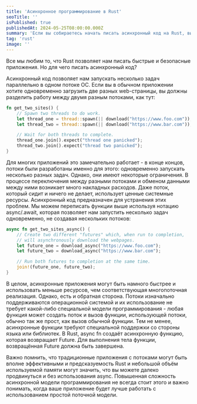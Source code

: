 ```yaml
---
title: 'Асинхронное программирование в Rust'
seoTitle: ''
isPublished: true
publishedAt: 2024-05-25T08:00:00.000Z
summary: 'Если вы собираетесь начать писать асинхронный код на Rust, вы находитесь в правильном месте. Строите ли вы веб-сервер, базу данных или операционную систему, эта книга покажет вам как использовать инструменты асинхронного программирования, чтобы получить максимальную отдачу от вашего оборудования.'
tag: 'rust'
image: ''
---
```


Все мы любим то, что Rust позволяет нам писать быстрые и безопасные приложения. Но для чего писать асинхронный код?

Асинхронный код позволяет нам запускать несколько задач параллельно в одном потоке ОС. Если вы в обычном приложении хотите одновременно загрузить две разных web-страницы, вы должны разделить работу между двумя разным потоками, как тут:

```rs
fn get_two_sites() {
    // Spawn two threads to do work.
    let thread_one = thread::spawn(|| download("https://www.foo.com"));
    let thread_two = thread::spawn(|| download("https://www.bar.com"));

    // Wait for both threads to complete.
    thread_one.join().expect("thread one panicked");
    thread_two.join().expect("thread two panicked");
}
```

Для многих приложений это замечательно работает - в конце концов, потоки были разработаны именно для этого: одновременно запускать несколько разных задач. Однако, они имеют некоторые ограничения. В процессе переключения между разными потоками и обменом данными между ними возникает много накладных расходов. Даже поток, который сидит и ничего не делает, использует ценные системные ресурсы. Асинхронный код предназначен для устранения этих проблем. Мы можем переписать функции выше используя нотацию async/.await, которая позволяет нам запустить несколько задач одновременно, не создавая нескольких потоков:

```rs
async fn get_two_sites_async() {
    // Create two different "futures" which, when run to completion,
    // will asynchronously download the webpages.
    let future_one = download_async("https://www.foo.com");
    let future_two = download_async("https://www.bar.com");

    // Run both futures to completion at the same time.
    join!(future_one, future_two);
}

```

В целом, асинхронные приложения могут быть намного быстрее и использовать меньше ресурсов, чем соответствующая многопоточная реализация. Однако, есть и обратная сторона. Потоки изначально поддерживаются операционной системой и их использование не требует какой-либо специальной модели программирования - любая функция может создать поток и вызов функции, использующей потоки, обычно так же прост, как вызов обычной функции. Тем не менее, асинхронные функции требуют специальной поддержки со стороны языка или библиотек. В Rust, async fn создаёт асинхронную функцию, которая возвращает Future. Для выполнения тела функции, возвращённая Future должна быть завершена.

Важно помнить, что традиционные приложения с потоками могут быть вполне эффективными и предсказуемость Rust и небольшой объём используемой памяти могут значить, что вы можете далеко продвинуться и без использования async. Повышенная сложность асинхронной модели программирования не всегда стоит этого и важно понимать, когда ваше приложение будет лучше работать с использованием простой поточной модели.
